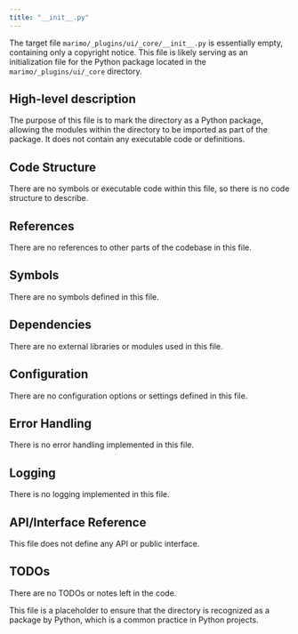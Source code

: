 ```yaml
---
title: "__init__.py"
---
```


The target file `marimo/_plugins/ui/_core/__init__.py` is essentially empty, containing only a copyright notice. This file is likely serving as an initialization file for the Python package located in the `marimo/_plugins/ui/_core` directory.

## High-level description
The purpose of this file is to mark the directory as a Python package, allowing the modules within the directory to be imported as part of the package. It does not contain any executable code or definitions.

## Code Structure
There are no symbols or executable code within this file, so there is no code structure to describe.

## References
There are no references to other parts of the codebase in this file.

## Symbols
There are no symbols defined in this file.

## Dependencies
There are no external libraries or modules used in this file.

## Configuration
There are no configuration options or settings defined in this file.

## Error Handling
There is no error handling implemented in this file.

## Logging
There is no logging implemented in this file.

## API/Interface Reference
This file does not define any API or public interface.

## TODOs
There are no TODOs or notes left in the code. 

This file is a placeholder to ensure that the directory is recognized as a package by Python, which is a common practice in Python projects.